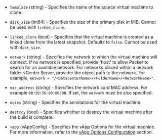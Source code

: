 <!-- Code generated from the comments of the CloneConfig struct in builder/vsphere/clone/step_clone.go; DO NOT EDIT MANUALLY -->

- `template` (string) - Specifies the name of the source virtual machine to clone.

- `disk_size` (int64) - Specifies the size of the primary disk in MiB.
  Cannot be used with `linked_clone`.

- `linked_clone` (bool) - Specifies that the virtual machine is created as a linked clone from the latest snapshot. Defaults to `false`.
  Cannot be used with `disk_size`.`

- `network` (string) - Specifies the network to which the virtual machine will connect. If no network is specified,
  provide 'host' to allow Packer to search for an available network. For networks placed
  within a network folder vCenter Server, provider the object path to the network.
  For example, `network = "/<DatacenterName>/<FolderName>/<NetworkName>"`.

- `mac_address` (string) - Specifies the network card MAC address. For example `00:50:56:00:00:00`.
  If set, the `network` must be also specified.

- `notes` (string) - Specifies the annotations for the virtual machine.

- `destroy` (bool) - Specifies whether to destroy the virtual machine after the build is complete.

- `vapp` (vAppConfig) - Specifies the vApp Options for the virtual machine. For more information, refer to the
  [vApp Options Configuration](/packer/plugins/builders/vmware/vsphere-clone#vapp-options-configuration)
  section.

<!-- End of code generated from the comments of the CloneConfig struct in builder/vsphere/clone/step_clone.go; -->
